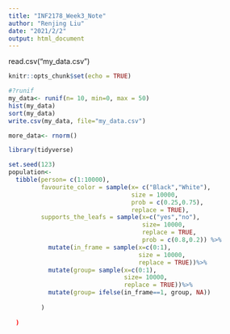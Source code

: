 ```yaml
---
title: "INF2178_Week3_Note"
author: "Renjing Liu"
date: "2021/2/2"
output: html_document
---
```

read.csv("my_data.csv")
```r
knitr::opts_chunk$set(echo = TRUE)
```

```r
#?runif
my_data<- runif(n= 10, min=0, max = 50)
hist(my_data)
sort(my_data)
write.csv(my_data, file="my_data.csv")

more_data<- rnorm()
```

```r
library(tidyverse)

set.seed(123)
population<-
  tibble(person= c(1:10000),
         favourite_color = sample(x= c("Black","White"),
                                  size = 10000,
                                  prob = c(0.25,0.75),
                                  replace = TRUE),
         supports_the_leafs = sample(x=c("yes","no"),
                                     size= 10000,
                                     replace = TRUE,
                                     prob = c(0.8,0.2)) %>%
           mutate(in_frame = sample(x=c(0:1),
                                    size = 10000,
                                    replace = TRUE))%>%
           mutate(group= sample(x=c(0:1),
                                size= 10000,
                                replace = TRUE))%>%
           mutate(group= ifelse(in_frame==1, group, NA))
           
         )
    
  )
```